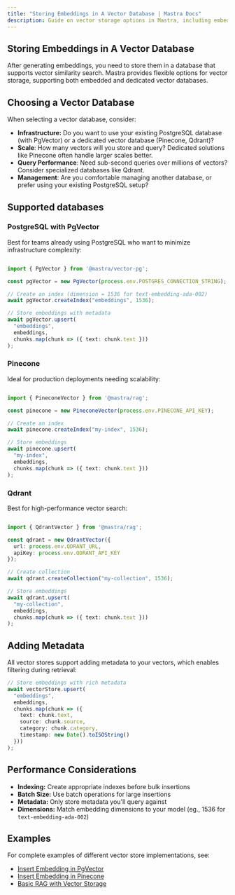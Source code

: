 ```yaml
---
title: "Storing Embeddings in A Vector Database | Mastra Docs"
description: Guide on vector storage options in Mastra, including embedded and dedicated vector databases for similarity search.
---
```


## Storing Embeddings in A Vector Database

After generating embeddings, you need to store them in a database that supports vector similarity search. Mastra provides flexible options for vector storage, supporting both embedded and dedicated vector databases.

## Choosing a Vector Database

When selecting a vector database, consider:

- **Infrastructure:** Do you want to use your existing PostgreSQL database (with PgVector) or a dedicated vector database (Pinecone, Qdrant)?
- **Scale**: How many vectors will you store and query? Dedicated solutions like Pinecone often handle larger scales better.
- **Query Performance**: Need sub-second queries over millions of vectors? Consider specialized databases like Qdrant.
- **Management**: Are you comfortable managing another database, or prefer using your existing PostgreSQL setup? 

## Supported databases

### PostgreSQL with PgVector 

Best for teams already using PostgreSQL who want to minimize infrastructure complexity: 

``` ts showLineNumbers copy

import { PgVector } from '@mastra/vector-pg';

const pgVector = new PgVector(process.env.POSTGRES_CONNECTION_STRING);

// Create an index (dimension = 1536 for text-embedding-ada-002)
await pgVector.createIndex("embeddings", 1536);

// Store embeddings with metadata
await pgVector.upsert(
  "embeddings",
  embeddings,
  chunks.map(chunk => ({ text: chunk.text }))
);
``` 

### Pinecone

Ideal for production deployments needing scalability: 


``` ts showLineNumbers copy

import { PineconeVector } from '@mastra/rag';

const pinecone = new PineconeVector(process.env.PINECONE_API_KEY);

// Create an index
await pinecone.createIndex("my-index", 1536);

// Store embeddings
await pinecone.upsert(
  "my-index",
  embeddings,
  chunks.map(chunk => ({ text: chunk.text }))
);
```

### Qdrant

Best for high-performance vector search: 

``` ts showLineNumbers copy

import { QdrantVector } from '@mastra/rag';

const qdrant = new QdrantVector({
  url: process.env.QDRANT_URL,
  apiKey: process.env.QDRANT_API_KEY
});

// Create collection
await qdrant.createCollection("my-collection", 1536);

// Store embeddings
await qdrant.upsert(
  "my-collection",
  embeddings,
  chunks.map(chunk => ({ text: chunk.text }))
);
```

## Adding Metadata

All vector stores support adding metadata to your vectors, which enables filtering during retrieval:

``` ts showLineNumbers copy
// Store embeddings with rich metadata
await vectorStore.upsert(
  "embeddings",
  embeddings,
  chunks.map(chunk => ({
    text: chunk.text,
    source: chunk.source,
    category: chunk.category,
    timestamp: new Date().toISOString()
  }))
);
```

## Performance Considerations

- **Indexing:** Create appropriate indexes before bulk insertions 
- **Batch Size:** Use batch operations for large insertions
- **Metadata:** Only store metadata you'll query against
- **Dimensions:** Match embedding dimensions to your model (eg., 1536 for `text-embedding-ada-002`)

## Examples
For complete examples of different vector store implementations, see:

- [Insert Embedding in PgVector](../../examples/rag/insert-embedding-in-pgvector.mdx)
- [Insert Embedding in Pinecone](../../examples/rag/insert-embedding-in-pinecone.mdx)
- [Basic RAG with Vector Storage](../../examples/rag/basic-rag.mdx)
